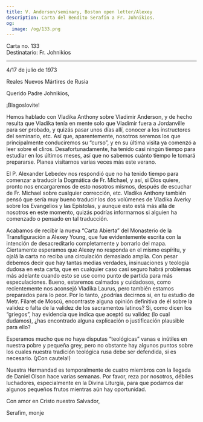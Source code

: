 ```yaml
---
title: V. Anderson/seminary, Boston open letter/Alexey
description: Carta del Bendito Serafín a Fr. Johnikios.
og:
  image: /og/133.png
---
```


<div style={{textAlign:'right', fontFamily:'monospace'}}>Carta no. 133</div>
<div style={{textAlign:'left', fontFamily:'monospace'}}>Destinatario: Fr. Johnikios</div>

---

4/17 de julio de 1973

Reales Nuevos Mártires de Rusia

Querido Padre Johnikios,

¡Blagoslovite!

Hemos hablado con Vladika Anthony sobre Vladimir Anderson, y de hecho resulta que Vladika tenía en mente solo que Vladimir fuera a Jordanville para ser probado, y quizás pasar unos días allí, conocer a los instructores del seminario, etc. Así que, aparentemente, nosotros seremos los que principalmente conduciremos su “curso”, y en su última visita ya comenzó a leer sobre el cliros. Desafortunadamente, ha tenido casi ningún tiempo para estudiar en los últimos meses, así que no sabemos cuánto tiempo le tomará prepararse. Planea visitarnos varias veces más este verano.

El P. Alexander Lebedev nos respondió que no ha tenido tiempo para comenzar a traducir la Dogmática de Fr. Michael, y así, si Dios quiere, pronto nos encargaremos de esto nosotros mismos, después de escuchar de Fr. Michael sobre cualquier corrección, etc. Vladika Anthony también pensó que sería muy bueno traducir los dos volúmenes de Vladika Averky sobre los Evangelios y las Epístolas, y aunque esto está más allá de nosotros en este momento, quizás podrías informarnos si alguien ha comenzado o pensado en tal traducción.

Acabamos de recibir la nueva “Carta Abierta” del Monasterio de la Transfiguración a Alexey Young, que fue evidentemente escrita con la intención de desacreditarlo completamente y borrarlo del mapa. Ciertamente esperamos que Alexey no responda en el mismo espíritu, y ojalá la carta no reciba una circulación demasiado amplia. Con pesar debemos decir que hay tantas medias verdades, insinuaciones y teología dudosa en esta carta, que en cualquier caso casi seguro habrá problemas más adelante cuando esto se use como punto de partida para más especulaciones. Bueno, estaremos calmados y cuidadosos, como recientemente nos aconsejó Vladika Laurus, pero también estamos preparados para lo peor. Por lo tanto, ¿podrías decirnos si, en tu estudio de Metr. Filaret de Moscú, encontraste alguna opinión definitiva de él sobre la validez o falta de la validez de los sacramentos latinos? Si, como dicen los “griegos”, hay evidencia que indica que aceptó su validez (lo cual dudamos), ¿has encontrado alguna explicación o justificación plausible para ello?

Esperamos mucho que no haya disputas “teológicas” vanas e inútiles en nuestra pobre y pequeña grey, pero no obstante hay algunos puntos sobre los cuales nuestra tradición teológica rusa debe ser defendida, si es necesario. (¡Con cautela!)

Nuestra Hermandad es temporalmente de cuatro miembros con la llegada de Daniel Olson hace varias semanas. Por favor, reza por nosotros, débiles luchadores, especialmente en la Divina Liturgia, para que podamos dar algunos pequeños frutos mientras aún hay oportunidad.

Con amor en Cristo nuestro Salvador,

Serafim, monje